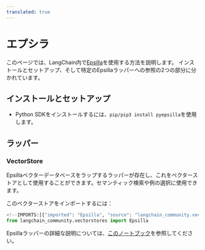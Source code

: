 ```yaml
---
translated: true
---
```


# エプシラ

このページでは、LangChain内で[Epsilla](https://github.com/epsilla-cloud/vectordb)を使用する方法を説明します。
インストールとセットアップ、そして特定のEpsillaラッパーへの参照の2つの部分に分かれています。

## インストールとセットアップ

- Python SDKをインストールするには、`pip/pip3 install pyepsilla`を使用します。

## ラッパー

### VectorStore

Epsillaベクターデータベースをラップするラッパーが存在し、これをベクターストアとして使用することができます。セマンティック検索や例の選択に使用できます。

このベクターストアをインポートするには：

```python
<!--IMPORTS:[{"imported": "Epsilla", "source": "langchain_community.vectorstores", "docs": "https://api.python.langchain.com/en/latest/vectorstores/langchain_community.vectorstores.epsilla.Epsilla.html", "title": "Epsilla"}]-->
from langchain_community.vectorstores import Epsilla
```

Epsillaラッパーの詳細な説明については、[このノートブック](/docs/integrations/vectorstores/epsilla)を参照してください。
